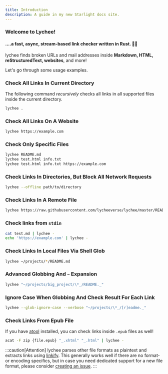 ```yaml
---
title: Introduction
description: A guide in my new Starlight docs site.
---
```



### Welcome to Lychee!

#### ....a fast, async, stream-based link checker written in Rust. 🦀✨

lychee finds broken URLs and mail addresses inside **Markdown, HTML,
reStructuredText, websites**, and more!

Let's go through some usage examples.

### Check All Links In Current Directory

The following command _recursively_ checks all links in all supported files
inside the current directory.

```bash
lychee .
```

### Check All Links On A Website

```bash
lychee https://example.com
```

### Check Only Specific Files

```bash
lychee README.md
lychee test.html info.txt
lychee test.html info.txt https://example.com
```

### Check Links In Directories, But Block All Network Requests

```bash
lychee --offline path/to/directory
```

### Check Links In A Remote File

```bash
lychee https://raw.githubusercontent.com/lycheeverse/lychee/master/README.md
```

### Check links from `stdin`

```bash
cat test.md | lychee -
echo 'https://example.com' | lychee -
```

### Check Links In Local Files Via Shell Glob

```bash
lychee ~/projects/*/README.md
```

### Advanced Globbing And `~` Expansion

```bash
lychee "~/projects/big_project/\*_/README._"
```

### Ignore Case When Globbing And Check Result For Each Link

```bash
lychee --glob-ignore-case --verbose "~/projects/\*_/[r]eadme._"
```

### Check Links From Epub File

If you have [atool](https://www.nongnu.org/atool) installed, you can check links inside `.epub` files as well!

```bash
acat -F zip {file.epub} "_.xhtml" "_.html" | lychee -
```

:::caution[Attention]
lychee parses other file formats as plaintext and extracts links using [linkify](https://github.com/robinst/linkify).
This generally works well if there are no format- or encoding
specifics, but in case you need dedicated support for a new file format, please
consider [creating an issue](https://github.com/lycheeverse/lychee/issues).
:::

[atool]: https://www.nongnu.org/atool
[linkify]: https://github.com/robinst/linkify
[issue]: https://github.com/lycheeverse/lychee/issues
